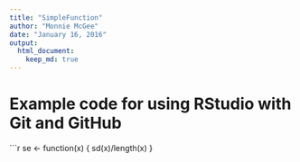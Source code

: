 ```yaml
---
title: "SimpleFunction"
author: "Monnie McGee"
date: "January 16, 2016"
output: 
  html_document:
    keep_md: true
---
```


# Example code for using RStudio with Git and GitHub

```r
se <- function(x) {
  sd(x)/length(x)
}
